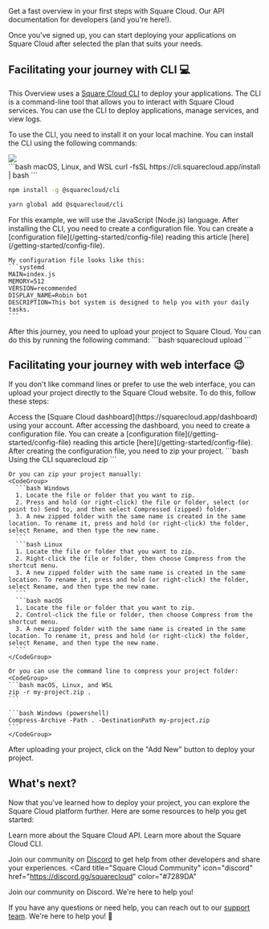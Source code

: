 <CardGroup>
  <Card
    title="Quick Start Guide"
    icon="book"
    href="/getting-started/quick-start"
  >
    Get a fast overview in your first steps with Square Cloud.
  </Card>
  <Card title="Official API" icon="code" href="/api-reference">
    Our API documentation for developers (and you're here!).
  </Card>
</CardGroup>

<Snippet file="before-begin" />

Once you've signed up, you can start deploying your applications on Square Cloud after selected the plan that suits your needs.

## Facilitating your journey with CLI 💻

This Overview uses a [Square Cloud CLI](/cli) to deploy your applications. The CLI is a command-line tool that allows you to interact with Square Cloud services. You can use the CLI to deploy applications, manage services, and view logs.

To use the CLI, you need to install it on your local machine. You can install the CLI using the following commands:

<Frame>
  <img src="https://cdn.squarecloud.app/blog/posts/changelog/01-02-2024/square-cli-install.gif" />
</Frame>
<br/>

<CodeGroup>
```bash macOS, Linux, and WSL
curl -fsSL https://cli.squarecloud.app/install | bash
```

```bash Windows with npm
npm install -g @squarecloud/cli
```

```bash Windows with yarn
yarn global add @squarecloud/cli
```

</CodeGroup>

<Steps>
  <Step title="Read the instructions about your language">
    <Snippet file="languages.mdx" />
    <Info>For this example, we will use the JavaScript (Node.js) language.</Info>
  </Step>
  <Step title="Create your Square Cloud config file">
    After installing the CLI, you need to create a configuration file. You can create a [configuration file](/getting-started/config-file) reading this article [here](/getting-started/config-file).

    My configuration file looks like this:
    ```systemd
    MAIN=index.js
    MEMORY=512
    VERSION=recommended
    DISPLAY_NAME=Robin bot
    DESCRIPTION=This bot system is designed to help you with your daily tasks.
    ```
  </Step>
  <Step title="Upload your project">
    After this journey, you need to upload your project to Square Cloud. You can do this by running the following command:
    ```bash
    squarecloud upload
    ```
  </Step>
</Steps>

## Facilitating your journey with web interface 😉

If you don't like command lines or prefer to use the web interface, you can upload your project directly to the Square Cloud website. To do this, follow these steps:

<Steps>
  <Step title="Access the Square Cloud website">
    Access the [Square Cloud dashboard](https://squarecloud.app/dashboard) using your account.
  </Step>
    <Step title="Create your Square Cloud config file">
    After accessing the dashboard, you need to create a configuration file. You can create a [configuration file](/getting-started/config-file) reading this article [here](/getting-started/config-file).
  </Step>
  <Step title="ZIP your project">
    After creating the configuration file, you need to zip your project.
    ```bash Using the CLI
    squarecloud zip
    ```

    Or you can zip your project manually:
    <CodeGroup>
      ```bash Windows
      1. Locate the file or folder that you want to zip.
      2. Press and hold (or right-click) the file or folder, select (or point to) Send to, and then select Compressed (zipped) folder.
      3. A new zipped folder with the same name is created in the same location. To rename it, press and hold (or right-click) the folder, select Rename, and then type the new name.
      ```
      ```bash Linux
      1. Locate the file or folder that you want to zip.
      2. Right-click the file or folder, then choose Compress from the shortcut menu.
      3. A new zipped folder with the same name is created in the same location. To rename it, press and hold (or right-click) the folder, select Rename, and then type the new name.
      ```
      ```bash macOS
      1. Locate the file or folder that you want to zip.
      2. Control-click the file or folder, then choose Compress from the shortcut menu.
      3. A new zipped folder with the same name is created in the same location. To rename it, press and hold (or right-click) the folder, select Rename, and then type the new name.
      ```
    </CodeGroup>

    Or you can use the command line to compress your project folder:
    <CodeGroup>
    ```bash macOS, Linux, and WSL
    zip -r my-project.zip .
    ```

    ```bash Windows (powershell)
    Compress-Archive -Path . -DestinationPath my-project.zip
    ```
    </CodeGroup>
   </Step>
  <Step title="Deploy your project">
    After uploading your project, click on the "Add New" button to deploy your project.
  </Step>
</Steps>

## What's next?

Now that you've learned how to deploy your project, you can explore the Square Cloud platform further. Here are some resources to help you get started:

<CardGroup>
  <Card
    title="API Reference"
    icon="server"
    href="/api-reference"
  >
    Learn more about the Square Cloud API.
  </Card>
  <Card
    title="CLI Reference"
    icon="code"
    href="/cli-reference"
  >
    Learn more about the Square Cloud CLI.
  </Card>
</CardGroup>

Join our community on [Discord](https://discord.gg/squarecloud) to get help from other developers and share your experiences.
<Card
  title="Square Cloud Community"
  icon="discord"
  href="<https://discord.gg/squarecloud>"
  color="#7289DA"
>
  Join our community on Discord. We're here to help you!
</Card>

If you have any questions or need help, you can reach out to our [support team](https://squarecloud.app/dashboard/support). We're here to help you! 🚀
